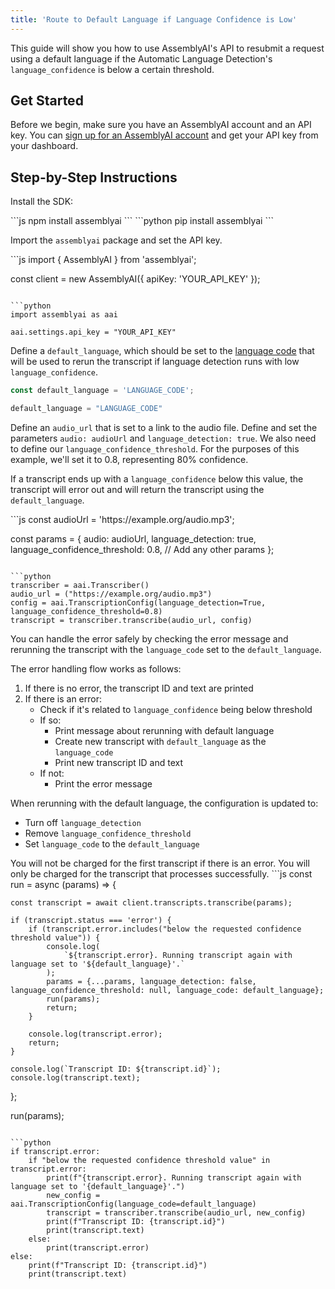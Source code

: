 ```yaml
---
title: 'Route to Default Language if Language Confidence is Low'
---
```


This guide will show you how to use AssemblyAI's API to resubmit a request using a default language if the Automatic Language Detection's `language_confidence` is below a certain threshold.

## Get Started

Before we begin, make sure you have an AssemblyAI account and an API key. You can [sign up for an AssemblyAI account](https://www.assemblyai.com/app) and get your API key from your dashboard.

## Step-by-Step Instructions

Install the SDK:

<CodeBlocks>
```js
npm install assemblyai
```
```python
pip install assemblyai
```
</CodeBlocks>

Import the `assemblyai` package and set the API key.

<CodeBlocks>
```js
import { AssemblyAI } from 'assemblyai';

const client = new AssemblyAI({
    apiKey: 'YOUR_API_KEY' 
});
```

```python
import assemblyai as aai

aai.settings.api_key = "YOUR_API_KEY"
```
</CodeBlocks>



Define a `default_language`, which should be set to the [language code](https://www.assemblyai.com/docs/getting-started/supported-languages) that will be used to rerun the transcript if language detection runs with low `language_confidence`.
<CodeBlocks>
```js
const default_language = 'LANGUAGE_CODE';
```

```python
default_language = "LANGUAGE_CODE"
```
</CodeBlocks>



Define an `audio_url` that is set to a link to the audio file. Define and set the parameters `audio: audioUrl` and `language_detection: true`. We also need to define our `language_confidence_threshold`. For the purposes of this example, we'll set it to 0.8, representing 80% confidence.

If a transcript ends up with a `language_confidence` below this value, the transcript will error out and will return the transcript using the `default_language`.  

<CodeBlocks>
```js
const audioUrl = 'https://example.org/audio.mp3';

const params = {
    audio: audioUrl,
    language_detection: true,
    language_confidence_threshold: 0.8,
    // Add any other params
};
```

```python
transcriber = aai.Transcriber()
audio_url = ("https://example.org/audio.mp3")
config = aai.TranscriptionConfig(language_detection=True, language_confidence_threshold=0.8)
transcript = transcriber.transcribe(audio_url, config)
```
</CodeBlocks>


You can handle the error safely by checking the error message and rerunning the transcript with the `language_code` set to the `default_language`.

The error handling flow works as follows:

1. If there is no error, the transcript ID and text are printed
2. If there is an error:
   - Check if it's related to `language_confidence` being below threshold
   - If so:
     - Print message about rerunning with default language
     - Create new transcript with `default_language` as the `language_code`
     - Print new transcript ID and text
   - If not:
     - Print the error message

When rerunning with the default language, the configuration is updated to:
- Turn off `language_detection` 
- Remove `language_confidence_threshold`
- Set `language_code` to the `default_language`

<Note>
You will not be charged for the first transcript if there is an error. You will only be charged for the transcript that processes successfully.
</Note>

<CodeBlocks>
```js
const run = async (params) => {

    const transcript = await client.transcripts.transcribe(params);

    if (transcript.status === 'error') {
        if (transcript.error.includes("below the requested confidence threshold value")) {
            console.log(
                `${transcript.error}. Running transcript again with language set to '${default_language}'.`
            );
            params = {...params, language_detection: false, language_confidence_threshold: null, language_code: default_language};
            run(params);
            return;
        }

        console.log(transcript.error);
        return;
    }

    console.log(`Transcript ID: ${transcript.id}`);
    console.log(transcript.text);
};

run(params);
```

```python
if transcript.error:
    if "below the requested confidence threshold value" in transcript.error:
        print(f"{transcript.error}. Running transcript again with language set to '{default_language}'.")
        new_config = aai.TranscriptionConfig(language_code=default_language)
        transcript = transcriber.transcribe(audio_url, new_config)
        print(f"Transcript ID: {transcript.id}")
        print(transcript.text)
    else:
        print(transcript.error)
else:
    print(f"Transcript ID: {transcript.id}")
    print(transcript.text)
```
</CodeBlocks>


